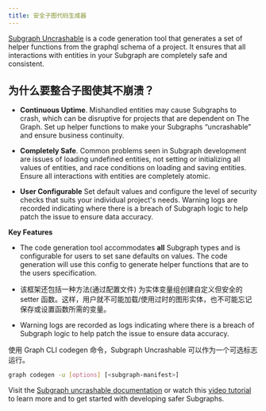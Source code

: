 ```yaml
---
title: 安全子图代码生成器
---
```


[Subgraph Uncrashable](https://float-capital.github.io/float-subgraph-uncrashable/) is a code generation tool that generates a set of helper functions from the graphql schema of a project. It ensures that all interactions with entities in your Subgraph are completely safe and consistent.

## 为什么要整合子图使其不崩溃？

- **Continuous Uptime**. Mishandled entities may cause Subgraphs to crash, which can be disruptive for projects that are dependent on The Graph. Set up helper functions to make your Subgraphs “uncrashable” and ensure business continuity.

- **Completely Safe**. Common problems seen in Subgraph development are issues of loading undefined entities, not setting or initializing all values of entities, and race conditions on loading and saving entities. Ensure all interactions with entities are completely atomic.

- **User Configurable** Set default values and configure the level of security checks that suits your individual project's needs. Warning logs are recorded indicating where there is a breach of Subgraph logic to help patch the issue to ensure data accuracy.

**Key Features**

- The code generation tool accommodates **all** Subgraph types and is configurable for users to set sane defaults on values. The code generation will use this config to generate helper functions that are to the users specification.

- 该框架还包括一种方法(通过配置文件) 为实体变量组创建自定义但安全的 setter 函数。这样，用户就不可能加载/使用过时的图形实体，也不可能忘记保存或设置函数所需的变量。

- Warning logs are recorded as logs indicating where there is a breach of Subgraph logic to help patch the issue to ensure data accuracy.

使用 Graph CLI codegen 命令，Subgraph Uncrashable 可以作为一个可选标志运行。

```sh
graph codegen -u [options] [<subgraph-manifest>]
```

Visit the [Subgraph uncrashable documentation](https://float-capital.github.io/float-subgraph-uncrashable/docs/) or watch this [video tutorial](https://float-capital.github.io/float-subgraph-uncrashable/docs/tutorial) to learn more and to get started with developing safer Subgraphs.
